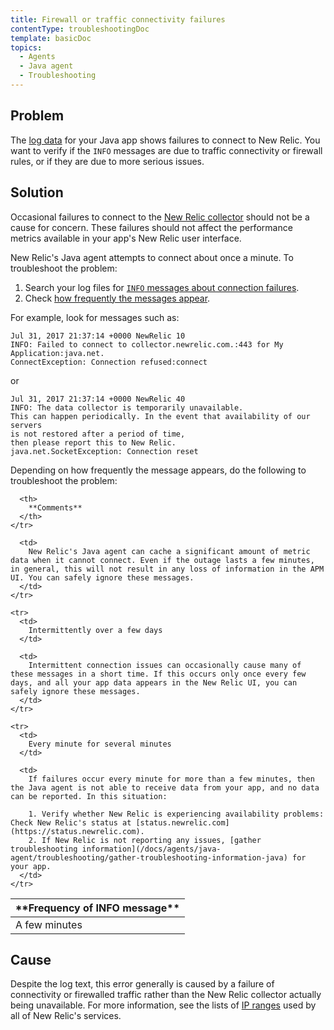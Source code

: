 ```yaml
---
title: Firewall or traffic connectivity failures
contentType: troubleshootingDoc
template: basicDoc
topics:
  - Agents
  - Java agent
  - Troubleshooting
---
```


## Problem

The [log data](/docs/agents/java-agent/troubleshooting/generate-debug-logs-troubleshooting-java) for your Java app shows failures to connect to New Relic. You want to verify if the `INFO` messages are due to traffic connectivity or firewall rules, or if they are due to more serious issues.

## Solution

Occasional failures to connect to the [New Relic collector](/docs/accounts-partnerships/education/getting-started-new-relic/glossary#collector) should not be a cause for concern. These failures should not affect the performance metrics available in your app's New Relic user interface.

New Relic's Java agent attempts to connect about once a minute. To troubleshoot the problem:

1. Search your log files for [`INFO` messages about connection failures](#info-messages).
2. Check [how frequently the messages appear](#message-frequency).

For example, look for messages such as:

```
Jul 31, 2017 21:37:14 +0000 NewRelic 10
INFO: Failed to connect to collector.newrelic.com.:443 for My Application:java.net.
ConnectException: Connection refused:connect
```

or

```
Jul 31, 2017 21:37:14 +0000 NewRelic 40
INFO: The data collector is temporarily unavailable.
This can happen periodically. In the event that availability of our servers 
is not restored after a period of time, 
then please report this to New Relic.
java.net.SocketException: Connection reset
```

Depending on how frequently the message appears, do the following to troubleshoot the problem:

<Table>
  <thead>
    <tr>
      <th>
        **Frequency of INFO message**
      </th>

      <th>
        **Comments**
      </th>
    </tr>
  </thead>

  <tbody>
    <tr>
      <td>
        A few minutes
      </td>

      <td>
        New Relic's Java agent can cache a significant amount of metric data when it cannot connect. Even if the outage lasts a few minutes, in general, this will not result in any loss of information in the APM UI. You can safely ignore these messages.
      </td>
    </tr>

    <tr>
      <td>
        Intermittently over a few days
      </td>

      <td>
        Intermittent connection issues can occasionally cause many of these messages in a short time. If this occurs only once every few days, and all your app data appears in the New Relic UI, you can safely ignore these messages.
      </td>
    </tr>

    <tr>
      <td>
        Every minute for several minutes
      </td>

      <td>
        If failures occur every minute for more than a few minutes, then the Java agent is not able to receive data from your app, and no data can be reported. In this situation:

        1. Verify whether New Relic is experiencing availability problems: Check New Relic's status at [status.newrelic.com](https://status.newrelic.com).
        2. If New Relic is not reporting any issues, [gather troubleshooting information](/docs/agents/java-agent/troubleshooting/gather-troubleshooting-information-java) for your app.
      </td>
    </tr>
  </tbody>
</Table>

## Cause

Despite the log text, this error generally is caused by a failure of connectivity or firewalled traffic rather than the New Relic collector actually being unavailable. For more information, see the lists of [IP ranges](/docs/apm/new-relic-apm/getting-started/networks) used by all of New Relic's services.
